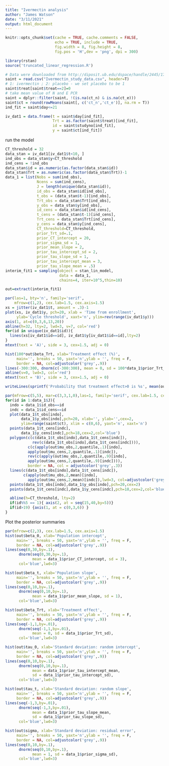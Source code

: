 ```yaml
---
title: "Ivermectin analysis"
author: "James Watson"
date: "3/11/2021"
output: html_document
---
```


```r
knitr::opts_chunk$set(cache = TRUE, cache.comments = FALSE,
                      echo = TRUE, include = TRUE, 
                      fig.width = 8, fig.height = 8,
                      fig.pos = 'H',dev = 'png', dpi = 300)

library(rstan)
source('truncated_linear_regression.R')

# Data were downloaded from http://diposit.ub.edu/dspace/handle/2445/173199
saint = read.csv("Ivermectin_study_data.csv", header=T)
# 1: ivermectin ; 2: placebo - we set placebo to be 1
saint$treat[saint$treat==2]=0
# take mean value of N and E PCR
saint = dplyr::filter(saint, !(is.na(ct_n) & is.na(ct_e)))
saint$ct = round(rowMeans(saint[, c('ct_n','ct_e')], na.rm = T))
ind_fit = saint$day<=21

iv_dat1 = data.frame(t = saint$day[ind_fit],
                     Trt = as.factor(saint$treat)[ind_fit],
                     id = saint$studyno[ind_fit],
                     y = saint$ct[ind_fit])

```

run the model
```r
CT_threshold = 32
data_stan = iv_dat1[iv_dat1$t<10, ]
ind_obs = data_stan$y<CT_threshold
ind_cens = !ind_obs
data_stan$id = as.numeric(as.factor(data_stan$id))
data_stan$Trt = as.numeric(as.factor(data_stan$Trt))-1
data_1 = list(Nobs = sum(ind_obs),
              Ncens = sum(ind_cens),
              J = length(unique(data_stan$id)),
              id_obs = data_stan$id[ind_obs],
              t_obs = (data_stan$t-1)[ind_obs],
              Trt_obs = data_stan$Trt[ind_obs],
              y_obs = data_stan$y[ind_obs],
              id_cens = data_stan$id[ind_cens],
              t_cens = (data_stan$t-1)[ind_cens],
              Trt_cens = data_stan$Trt[ind_cens],
              y_cens = data_stan$y[ind_cens],
              CT_threshold=CT_threshold,
              prior_Trt_sd=.1,
              prior_CT_intercept = 20,
              prior_sigma_sd = 1,
              prior_mean_slope = 2,
              prior_tau_intercept_sd = 2,
              prior_tau_slope_sd = 1,
              prior_tau_intercept_mean = 3,
              prior_tau_slope_mean = .5)
interim_fit1 = sampling(object = stan_lin_model,
                        data = data_1,
                        chains=4, iter=10^5,thin=10)

out=extract(interim_fit1)
```


```r
par(las=1, bty='n', family='serif', 
    mfrow=c(1,2), cex.lab=1.5, cex.axis=1.5)
xs = jitter(iv_dat1$t, amount = .3)-1
plot(xs, iv_dat1$y, pch=20, xlab = 'Time from enrollment',
     ylab='Cycle threshold', xaxt='n', ylim=rev(range(iv_dat1$y)))
axis(1, at=c(0,3,6,13,20))
abline(h=32, lty=2, lwd=3, v=7, col='red')
for(id in unique(iv_dat1$id)){
  lines(xs[iv_dat1$id==id], iv_dat1$y[iv_dat1$id==id],lty=2)
}
mtext(text = 'A)', side = 3, cex=1.5, adj = 0)

hist(100*out$beta_Trt, xlab='Treatment effect (%)',
     main='', breaks = 50, yaxt='n',ylab = '', freq = F,
     border = NA, col=adjustcolor('grey',.9))
lines(-300:300, dnorm(c(-300:300), mean = 0, sd = 100*data_1$prior_Trt_sd), col='blue',lwd=3)
abline(v=0, lwd=3, col='red')
mtext(text = 'B)', side = 3, cex=1.5, adj = 0)

writeLines(sprintf('Probability that treatment effect>0 is %s', mean(out$beta_Trt > 0)))
```

```r
par(mfrow=c(5,5), mar=c(3,3,1,0),las=1, family='serif', cex.lab=1.5, cex.axis=1.5)
for(id in 1:data_1$J){
  indo = data_1$id_obs==id
  indc = data_1$id_cens==id
  plot(data_1$t_obs[indo], 
       data_1$y_obs[indo],pch=20, xlab='', ylab='',cex=2,
       ylim=range(saint$ct), xlim = c(0,6), yaxt='n', xaxt='n')
  points(data_1$t_cens[indc], 
       data_1$y_cens[indc],pch=18,cex=2,col='blue')
  polygon(c(c(data_1$t_obs[indo],data_1$t_cens[indc]),
            rev(c(data_1$t_obs[indo],data_1$t_cens[indc]))),
          c(c(apply(out$mu_obs,2,quantile,.1)[indo],
          apply(out$mu_cens,2,quantile,.1)[indc]), 
          rev(c(apply(out$mu_obs,2,quantile,.9)[indo],
          apply(out$mu_cens,2,quantile,.9)[indc]))),
          border = NA, col = adjustcolor('grey',.3))
  lines(c(data_1$t_obs[indo],data_1$t_cens[indc]),
        c(apply(out$mu_obs,2,mean)[indo],
          apply(out$mu_cens,2,mean)[indc]),lwd=3, col=adjustcolor('grey',.5))
  points(data_1$t_obs[indo],data_1$y_obs[indo],pch=20,cex=2)
  points(data_1$t_cens[indc],data_1$y_cens[indc],pch=18,cex=2,col='blue')

  abline(h=CT_threshold, lty=2)
  if(id%%5 == 1){ axis(2, at = seq(15,40,by=5))}
  if(id>19) {axis(1, at = c(0,3,6)) }
}
```

Plot the posterior summaries
```r
par(mfrow=c(2,3), cex.lab=1.5, cex.axis=1.5)
hist(out$beta_0, xlab='Population intercept',
     main='', breaks = 50, yaxt='n',ylab = '', freq = F,
     border = NA, col=adjustcolor('grey',.9))
lines(seq(0,30,by=.1), 
      dnorm(seq(0,30,by=.1),
            mean = data_1$prior_CT_intercept, sd = 3),
      col='blue',lwd=3)

hist(out$beta_t, xlab='Population slope',
     main='', breaks = 50, yaxt='n',ylab = '', freq = F,
     border = NA, col=adjustcolor('grey',.9))
lines(seq(0,10,by=.1), 
      dnorm(seq(0,10,by=.1),
            mean = data_1$prior_mean_slope, sd = 1),
      col='blue',lwd=3)

hist(out$beta_Trt, xlab='Treatment effect',
     main='', breaks = 50, yaxt='n',ylab = '', freq = F,
     border = NA, col=adjustcolor('grey',.9))
lines(seq(-1,1,by=.01), 
      dnorm(seq(-1,1,by=.01),
            mean = 0, sd = data_1$prior_Trt_sd),
      col='blue',lwd=3)

hist(out$tau_0, xlab='Standard deviation: random intercept',
     main='', breaks = 50, yaxt='n',ylab = '', freq = F,
     border = NA, col=adjustcolor('grey',.9))
lines(seq(0,10,by=.1), 
      dnorm(seq(0,10,by=.1),
            mean = data_1$prior_tau_intercept_mean, 
            sd = data_1$prior_tau_intercept_sd),
      col='blue',lwd=3)

hist(out$tau_t, xlab='Standard deviation: random slope',
     main='', breaks = 50, yaxt='n',ylab = '', freq = F,
     border = NA, col=adjustcolor('grey',.9))
lines(seq(-1,3,by=.01), 
      dnorm(seq(-1,3,by=.01),
            mean = data_1$prior_tau_slope_mean, 
            sd = data_1$prior_tau_slope_sd),
      col='blue',lwd=3)

hist(out$sigma, xlab='Standard deviation: residual error',
     main='', breaks = 50, yaxt='n',ylab = '', freq = F,
     border = NA, col=adjustcolor('grey',.9))
lines(seq(0,10,by=.1), 
      dnorm(seq(0,10,by=.1),
            mean = 1, sd = data_1$prior_sigma_sd),
      col='blue',lwd=3)

```

